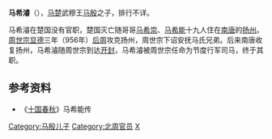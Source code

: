 '''马希濬'''（{{bd|930年||？||马}}），[[马楚|马楚]]武穆王[[马殷|马殷]]之子，排行不详。

马希濬在楚国没有官职，楚国灭亡随哥哥[[马希崇|马希崇]]、[[马希能|马希能]]十九人住在[[南唐|南唐]]的[[扬州|扬州]]。[[周世宗|周世宗]][[显德|显德]]三年（956年）[[后周|后周]]攻克扬州，周世宗下诏安抚马氏兄弟。后来南唐收复扬州，马希濬随周世宗到达[[开封|开封]]，马希濬被周世宗任命为节度行军司马，终于其职。

==参考资料==
*《[[十国春秋|十国春秋]]》马希能传

[[Category:马殷儿子|Category:马殷儿子]]
[[Category:北周官员|Category:北周官员]]
[[Category:马姓|X]]